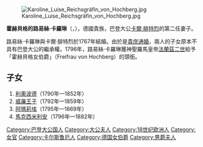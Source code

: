 {{Multiple issues|
{{Expand language|1=en|time=2021-02-03T15:08:00+00:00}}
{{Unreferenced|time=2021-02-03T15:08:00+00:00}}
}}
[[File:Karoline_Luise_Reichsgräfin_von_Hochberg.jpg|thumb]]

'''霍赫貝格的路易絲·卡羅琳'''（{{lang-de|Luise Karoline von Hochberg}}，{{bd|1768年|5月26日|1820年|6月23日}}），德國貴族，巴登大公[[卡尔·弗里德里希_(巴登)|卡爾·腓特烈]]的第二任妻子。

路易絲·卡羅琳與卡爾·腓特烈於1767年結婚。由於是[[貴庶通婚|貴庶通婚]]，兩人的子女原本不具有巴登大公的繼承權。1796年，路易絲·卡羅琳獲神聖羅馬皇帝[[弗朗茨二世_(神圣罗马帝国)|法蘭茲二世]]給予「霍赫貝格女伯爵」（Freifrau von Hochberg）的頭銜。

== 子女 ==
# [[利奥波德_(巴登)|利奧波德]]（1790年—1852年）
# [[巴登的威廉_(1792-1859)|威廉王子]]（1792年—1859年）
# [[巴登的阿瑪莉埃|阿瑪莉埃]]（1795年—1869年）
# [[巴登的馬克西米利安|馬克西米利安]]（1796年—1882年）

[[Category:巴登大公国人|Category:巴登大公国人]]
[[Category:大公夫人|Category:大公夫人]]
[[Category:18世纪欧洲人|Category:18世纪欧洲人]]
[[Category:女官|Category:女官]]
[[Category:卡尔斯鲁厄人|Category:卡尔斯鲁厄人]]
[[Category:德国女伯爵|Category:德国女伯爵]]
[[Category:男爵夫人|Category:男爵夫人]]